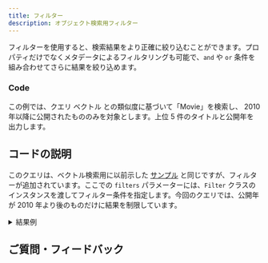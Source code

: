 ```yaml
---
title: フィルター
description: オブジェクト検索用フィルター
---
```



フィルターを使用すると、検索結果をより正確に絞り込むことができます。プロパティだけでなくメタデータによるフィルタリングも可能で、`and` や `or` 条件を組み合わせてさらに結果を絞り込めます。

### <i class="fa-solid fa-code"></i> Code

この例では、クエリ ベクトル との類似度に基づいて「Movie」を検索し、 2010 年以降に公開されたもののみを対象とします。上位 5 件のタイトルと公開年を出力します。

<FilteredTextBlock
  text={PyCode}
  startMarker="# FilteredSemanticSearch"
  endMarker="# END FilteredSemanticSearch"
  language="py"
/>

## <i class="fa-solid fa-chalkboard"></i> コードの説明

このクエリは、ベクトル検索用に以前示した [サンプル](./10_vector.mdx) と同じですが、フィルターが追加されています。ここでの `filters` パラメーターには、`Filter` クラスのインスタンスを渡してフィルター条件を指定します。今回のクエリでは、公開年が 2010 年より後のものだけに結果を制限しています。

<details>
  <summary>結果例</summary>

```text
Oppenheimer 2023
Distance to query: 0.754

Everything Everywhere All at Once 2022
Distance to query: 0.778

Meg 2: The Trench 2023
Distance to query: 0.779

Eternals 2021
Distance to query: 0.787

John Wick: Chapter 4 2023
Distance to query: 0.790
```

</details>


## ご質問・フィードバック


<DocsFeedback/>